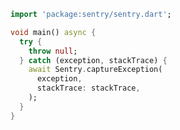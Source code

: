 ```dart
import 'package:sentry/sentry.dart';

void main() async {
  try {
    throw null;
  } catch (exception, stackTrace) {
    await Sentry.captureException(
      exception,
      stackTrace: stackTrace,
    );
  }
}
```
